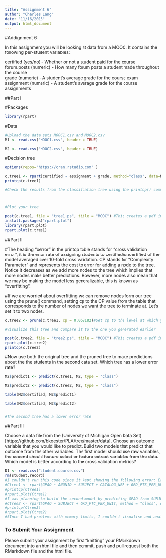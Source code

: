 ```yaml
---
title: "Assignment 6"
author: "Charles Lang"
date: "11/16/2016"
output: html_document
---
```

#Addignment 6

In this assignment you will be looking at data from a MOOC. It contains the following per-student variables:

certified (yes/no) - Whether or not a student paid for the course  
forum.posts (numeric) - How many forum posts a student made throughout the course  
grade (numeric) - A student's average grade for the course exam  
assignment (numeric) - A student's average grade for the course assignments  

##Part I

#Packages
```r
library(rpart)
```

#Data
```r
#Upload the data sets MOOC1.csv and MOOC2.csv
M1 <- read.csv("MOOC1.csv", header = TRUE)

M2 <- read.csv("MOOC2.csv", header = TRUE)

```

#Decision tree
```r
options(repos="https://cran.rstudio.com" )

c.tree1 <- rpart(certified ~ assignment + grade, method="class", data=M1)
printcp(c.tree1)

#Check the results from the classifcation tree using the printcp() command



#Plot your tree

post(c.tree1, file = "tree1.ps", title = "MOOC") #This creates a pdf image of the tree
install.packages("rpart.plot")
library(rpart.plot)
rpart.plot(c.tree1)
```

##Part II

#The heading "xerror" in the printcp table stands for "cross validation error", it is the error rate of assigning students to certified/uncertified of the model averaged over 10-fold cross validation. CP stands for "Complexity Parameter" and represents the cost to error for adding a node to the tree. Notice it decreases as we add more nodes to the tree which implies that more nodes make better predictions. However, more nodes also mean that we may be making the model less generalizable, this is known as "overfitting".

#If we are worried about overfitting we can remove nodes form our tree using the prune() command, setting cp to the CP value from the table that corresponds to the number of nodes we want the tree to terminate at. Let's set it to two nodes.

```r
c.tree2 <- prune(c.tree1, cp = 0.058182)#Set cp to the level at which you want the tree to end

#Visualize this tree and compare it to the one you generated earlier

post(c.tree2, file = "tree2.ps", title = "MOOC") #This creates a pdf image of the tree
rpart.plot(c.tree2)
printcp(c.tree2)
```

#Now use both the original tree and the pruned tree to make predictions about the the students in the second data set. Which tree has a lower error rate?

```r
M2$predict1 <- predict(c.tree1, M2, type = "class")

M2$predict2 <- predict(c.tree2, M2, type = "class")

table(M2$certified, M2$predict1)

table(M2$certified, M2$predict2)


#The second tree has a lower error rate
```

##Part III

Choose a data file from the (University of Michigan Open Data Set)[https://github.com/bkoester/PLA/tree/master/data]. Choose an outcome variable that you would like to predict. Build two models that predict that outcome from the other variables. The first model should use raw variables, the second should feature select or feature extract variables from the data. Which model is better according to the cross validation metrics?

```r
D1 <- read.csv("student.course.csv")
rm(student.record)
#I couldn't run this code since it kept showing the following error: Error: cannot allocate vector of size 44.0 Gb
#Ctree1 <- rpart(GPAO ~ ANONID + SUBJECT + CATALOG_NBR + GRD_PTS_PER_UNIT + DIV, method = "class", data = D1)
#printcp(Ctree1)
#rpart.plot(Ctree1)
#I was planning to build the second model by predicting GPAO from SUBJECT and GRD-PTS_PER_UNIT variables.
#Ctree2 <- rpart(GPAO ~ SUBJECT + GRD_PTC_PER_UNIT, method = "class", data = D1)
#printcp(Ctree2)
#rpart.plot(Ctree2)
#SInce I had problems with memory limits, I couldn't visualise and analyse the models. 

```


### To Submit Your Assignment
Please submit your assignment by first "knitting" your RMarkdown document into an html file and then commit, push and pull request both the RMarkdown file and the html file.